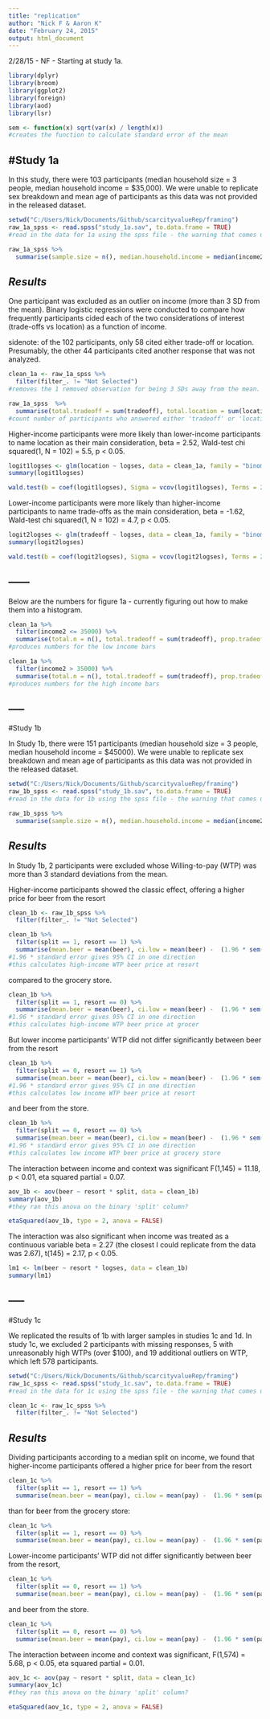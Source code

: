 ```yaml
---
title: "replication"
author: "Nick F & Aaron K"
date: "February 24, 2015"
output: html_document
---
```


2/28/15 - NF - Starting at study 1a.


```r
library(dplyr)
library(broom)
library(ggplot2)
library(foreign)
library(aod)
library(lsr)

sem <- function(x) sqrt(var(x) / length(x))
#creates the function to calculate standard error of the mean

```


#Study 1a
------
In this study, there were 103 participants (median household size = 3 people, median household income = $35,000).  We were unable to replicate sex breakdown and mean age of participants as this data was not provided in the released dataset.

```r

setwd("C:/Users/Nick/Documents/Github/scarcityvalueRep/framing")
raw_1a_spss <- read.spss("study_1a.sav", to.data.frame = TRUE)
#read in the data for 1a using the spss file - the warning that comes up is okay - the data imports cleanly.

raw_1a_spss %>%
  summarise(sample.size = n(), median.household.income = median(income2), median.household.size = median(house))
```

***Results***
------
One participant was excluded as an outlier on income (more than 3 SD from the mean).  Binary logistic regressions were conducted to compare how frequently participants cided each of the two considerations of interest (trade-offs vs location) as a function of income.


sidenote: of the 102 participants, only 58 cited either trade-off or location.  Presumably, the other 44 participants cited another response that was not analyzed.



```r
clean_1a <- raw_1a_spss %>%
  filter(filter_. != "Not Selected")
#removes the 1 removed observation for being 3 SDs away from the mean.

raw_1a_spss  %>%
  summarise(total.tradeoff = sum(tradeoff), total.location = sum(location))
#count number of participants who answered either 'tradeoff' or 'location' for the 1a prompt.
```

Higher-income participants were more likely than lower-income participants to name location as their main consideration, beta = 2.52, Wald-test chi squared(1, N = 102) = 5.5, p < 0.05.

```r

logit1logses <- glm(location ~ logses, data = clean_1a, family = "binomial")
summary(logit1logses)

wald.test(b = coef(logit1logses), Sigma = vcov(logit1logses), Terms = 2)

```

Lower-income participants were more likely than higher-income participants to name trade-offs as the main consideration, beta = -1.62, Wald-test chi squared(1, N = 102) = 4.7, p < 0.05.

```r
logit2logses <- glm(tradeoff ~ logses, data = clean_1a, family = "binomial")
summary(logit2logses)

wald.test(b = coef(logit2logses), Sigma = vcov(logit2logses), Terms = 2)
```
------
------
Below are the numbers for figure 1a - currently figuring out how to make them into a histogram.
```r
clean_1a %>%
  filter(income2 <= 35000) %>%
  summarise(total.n = n(), total.tradeoff = sum(tradeoff), prop.tradeoff = sum(tradeoff)/n(), total.location = sum(location), prop.location = sum(location)/n())
#produces numbers for the low income bars

clean_1a %>%
  filter(income2 > 35000) %>%
  summarise(total.n = n(), total.tradeoff = sum(tradeoff), prop.tradeoff = sum(tradeoff)/n(), total.location = sum(location), prop.location = sum(location)/n())
#produces numbers for the high income bars

```
-----
-----

#Study 1b

In Study 1b, there were 151 participants (median household size = 3 people, median household income = $45000). We were unable to replicate sex breakdown and mean age of participants as this data was not provided in the released dataset.

```r

setwd("C:/Users/Nick/Documents/Github/scarcityvalueRep/framing")
raw_1b_spss <- read.spss("study_1b.sav", to.data.frame = TRUE)
#read in the data for 1b using the spss file - the warning that comes up is okay - the data imports cleanly.

raw_1b_spss %>%
  summarise(sample.size = n(), median.household.income = median(income2), median.household.size = median(house))
```

***Results***
-----
In Study 1b, 2 participants were excluded whose Willing-to-pay (WTP) was more than 3 standard deviations from the mean.

Higher-income participants showed the classic effect, offering a higher price for beer from the resort

```r

clean_1b <- raw_1b_spss %>%
  filter(filter_. != "Not Selected")

clean_1b %>%
  filter(split == 1, resort == 1) %>%
  summarise(mean.beer = mean(beer), ci.low = mean(beer) -  (1.96 * sem(beer)), ci.high = mean(beer) + (1.96 * sem(beer)))
#1.96 * standard error gives 95% CI in one direction
#this calculates high-income WTP beer price at resort
```
compared to the grocery store.

```r
clean_1b %>%
  filter(split == 1, resort == 0) %>%
  summarise(mean.beer = mean(beer), ci.low = mean(beer) -  (1.96 * sem(beer)), ci.high = mean(beer) + (1.96 * sem(beer)))
#1.96 * standard error gives 95% CI in one direction
#this calculates high-income WTP beer price at grocer

```
But lower income participants' WTP did not differ significantly between beer from the resort

```r
clean_1b %>%
  filter(split == 0, resort == 1) %>%
  summarise(mean.beer = mean(beer), ci.low = mean(beer) -  (1.96 * sem(beer)), ci.high = mean(beer) + (1.96 * sem(beer)))
#1.96 * standard error gives 95% CI in one direction
#this calculates low income WTP beer price at resort

```
 and beer from the store.
 
```r
clean_1b %>%
  filter(split == 0, resort == 0) %>%
  summarise(mean.beer = mean(beer), ci.low = mean(beer) -  (1.96 * sem(beer)), ci.high = mean(beer) + (1.96 * sem(beer)))
#1.96 * standard error gives 95% CI in one direction
#this calculates low income WTP beer price at grocery store

```

The interaction between income and context was significant F(1,145) = 11.18, p < 0.01, eta squared partial = 0.07.
```r
aov_1b <- aov(beer ~ resort * split, data = clean_1b)
summary(aov_1b)
#they ran this anova on the binary 'split' column?

etaSquared(aov_1b, type = 2, anova = FALSE)
```
The interaction was also significant when income was treated as a continuous variable beta = 2.27 (the closest I could replicate from the data was 2.67), t(145) = 2.17, p < 0.05.

```r
lm1 <- lm(beer ~ resort * logses, data = clean_1b)
summary(lm1)
```
-----
-----
#Study 1c


We replicated the results of 1b with larger samples in studies 1c and 1d.  In study 1c, we excluded 2 participants with missing responses, 5 with unreasonably high WTPs (over $100), and 19 additional outliers on WTP, which left 578 participants.

```r
setwd("C:/Users/Nick/Documents/Github/scarcityvalueRep/framing")
raw_1c_spss <- read.spss("study_1c.sav", to.data.frame = TRUE)
#read in the data for 1c using the spss file - the warning that comes up is okay - the data imports cleanly.

clean_1c <- raw_1c_spss %>%
  filter(filter_. != "Not Selected")
```
***Results***
-----

Dividing participants according to a median split on income, we found that higher-income participants offered a higher price for beer from the resort

```r
clean_1c %>%
  filter(split == 1, resort == 1) %>%
  summarise(mean.beer = mean(pay), ci.low = mean(pay) -  (1.96 * sem(pay)), ci.high = mean(pay) + (1.96 * sem(pay)))
```
than for beer from the grocery store:
```r
clean_1c %>%
  filter(split == 1, resort == 0) %>%
  summarise(mean.beer = mean(pay), ci.low = mean(pay) -  (1.96 * sem(pay)), ci.high = mean(pay) + (1.96 * sem(pay)))
```

Lower-income participants' WTP did not differ significantly between beer from the resort,

```r
clean_1c %>%
  filter(split == 0, resort == 1) %>%
  summarise(mean.beer = mean(pay), ci.low = mean(pay) -  (1.96 * sem(pay)), ci.high = mean(pay) + (1.96 * sem(pay)))
```
and beer from the store.

```r
clean_1c %>%
  filter(split == 0, resort == 0) %>%
  summarise(mean.beer = mean(pay), ci.low = mean(pay) -  (1.96 * sem(pay)), ci.high = mean(pay) + (1.96 * sem(pay)))
```

The interaction between income and context was significant, F(1,574) = 5.68, p < 0.05, eta squared partial = 0.01.

```r
aov_1c <- aov(pay ~ resort * split, data = clean_1c)
summary(aov_1c)
#they ran this anova on the binary 'split' column?

etaSquared(aov_1c, type = 2, anova = FALSE)
```
